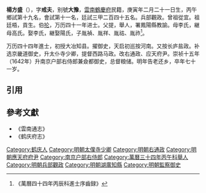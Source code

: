 '''楊方盛'''（{{bd|1590年|3月25日|1660年}}），字'''戒夫'''，别號'''大豫'''，[[雲南|雲南]][[鶴慶府|鶴慶府]]民籍，庚寅年二月二十一日生，丙午鄉試第十九名，會試第十一名，廷試三甲二百四十五名。兵部觀政。曾祖從宜。祖廷梧，貢生。伯[[楊掄|抡]]，万历四十一年进士。父提，舉人，署鳳陽縣教諭。母李氏，継母高氏。娶李氏，継娶陽氏，子胤禎、胤祥、胤祜、胤祚<ref>《萬曆四十四年丙辰科進士序齒録》</ref>。

万历四十四年進士，初授大冶知县。擢御史，天启初巡按河南。又按长庐盐政。补选京畿道御史，升太仆寺少卿，提督西路马政。改右通政、应天府尹。崇祯十五年（1642年）升南京户部右侍郎兼僉都御史，总督粮储。明年告老还乡，卒年七十一岁。

==引用==
{{reflist}}

==參考文獻==
*《雲南通志》
*《鹤庆府志》

{{萬曆四十四年丙辰科殿試金榜}}
{{DEFAULTSORT:Yang杨}}
[[Category:鹤庆人|Category:鹤庆人]]
[[Category:明朝太僕寺少卿|Category:明朝太僕寺少卿]]
[[Category:明朝右通政|Category:明朝右通政]]
[[Category:明朝應天府府尹|Category:明朝應天府府尹]]
[[Category:南京户部右侍郎|Category:南京户部右侍郎]]
[[Category:萬曆三十四年丙午科舉人|Category:萬曆三十四年丙午科舉人]]
[[Category:明朝兵部觀政|Category:明朝兵部觀政]]
[[Category:明朝湖廣知縣|Category:明朝湖廣知縣]]
[[Category:明朝監察御史|Category:明朝監察御史]]